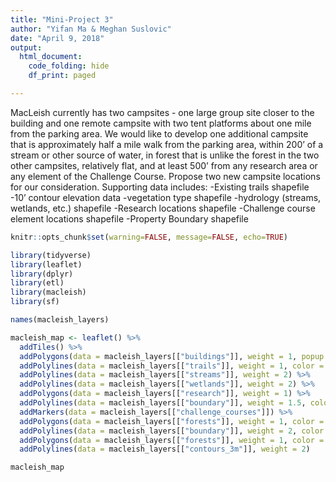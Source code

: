 ```yaml
---
title: "Mini-Project 3"
author: "Yifan Ma & Meghan Suslovic"
date: "April 9, 2018"
output: 
  html_document:
    code_folding: hide
    df_print: paged 

---
```

MacLeish currently has two campsites - one large group site closer to the building and one remote campsite with two tent platforms about one mile from the parking area. We would like to develop one additional campsite that is approximately half a mile walk from the parking area, within 200’ of a stream or other source of water, in forest that is unlike the forest in the two other campsites, relatively flat, and at least 500’ from any research area or any element of the Challenge Course. Propose two new campsite locations for our consideration.
Supporting data includes:
-Existing trails shapefile
-10’ contour elevation data
-vegetation type shapefile
-hydrology (streams, wetlands, etc.) shapefile
-Research locations shapefile
-Challenge course element locations shapefile
-Property Boundary shapefile

```r
knitr::opts_chunk$set(warning=FALSE, message=FALSE, echo=TRUE)
```

```r
library(tidyverse)
library(leaflet)
library(dplyr)
library(etl)
library(macleish)
library(sf)
```

```r
names(macleish_layers)
```

```r
macleish_map <- leaflet() %>%
  addTiles() %>%
  addPolygons(data = macleish_layers[["buildings"]], weight = 1, popup = ~name) %>%
  addPolylines(data = macleish_layers[["trails"]], weight = 1, color = "brown") %>%
  addPolylines(data = macleish_layers[["streams"]], weight = 2) %>%
  addPolylines(data = macleish_layers[["wetlands"]], weight = 2) %>%
  addPolygons(data = macleish_layers[["research"]], weight = 1) %>%
  addPolylines(data = macleish_layers[["boundary"]], weight = 1.5, color = "red") %>%
  addMarkers(data = macleish_layers[["challenge_courses"]]) %>%
  addPolygons(data = macleish_layers[["forests"]], weight = 1, color = "green") %>%
  addPolylines(data = macleish_layers[["boundary"]], weight = 2, color = "red") %>%
  addPolygons(data = macleish_layers[["forests"]], weight = 1, color = "green") %>%
  addPolylines(data = macleish_layers[["contours_3m"]], weight = 2) 

macleish_map  

```

